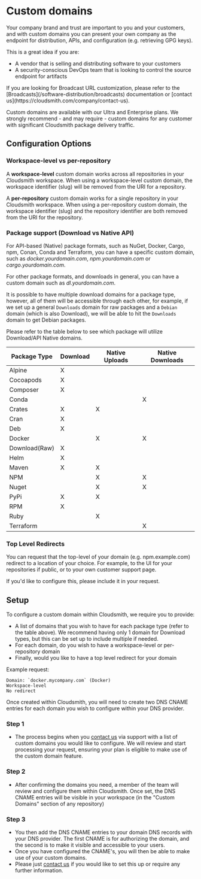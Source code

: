 
# Custom domains

Your company brand and trust are important to you and your customers, and with custom domains you can present your own company as the endpoint for distribution, APIs, and configuration (e.g. retrieving GPG keys). 

This is a great idea if you are:
- A vendor that is selling and distributing software to your customers
- A security-conscious DevOps team that is looking to control the source endpoint for artifacts

<Note variant="note" headline="Disambiguation">
If you are looking for Broadcast URL customization, please refer to the [Broadcasts](/software-distribution/broadcasts) documentation or [contact us](https://cloudsmith.com/company/contact-us).
</Note>

Custom domains are available with our Ultra and Enterprise plans. We strongly recommend - and may require - custom domains for any customer with significant Cloudsmith package delivery traffic.

## Configuration Options

### Workspace-level vs per-repository

A **workspace-level** custom domain works across all repositories in your Cloudsmith workspace. When using a workspace-level custom domain, the workspace identifier (slug) will be removed from the URI for a repository.   

A **per-repository** custom domain works for a single repository in your Cloudsmith workspace. When using a per-repository custom domain, the workspace identifier (slug) and the repository identifier are both removed from the URI for the repository.   

### Package support (Download vs Native API)

For API-based (Native) package formats, such as NuGet, Docker, Cargo, npm, Conan, Conda and Terraform, you can have a specific custom domain, such as _docker.yourdomain.com_, _npm.yourdomain.com_ or _cargo.yourdomain.com_. 

For other package formats, and downloads in general, you can have a custom domain such as _dl.yourdomain.com_. 

It is possible to have multiple download domains for a package type, however, all of them will be accessible through each other, for example, if we set up a general `Downloads` domain for raw packages and a `Debian` domain (which is also Download), we will be able to hit the `Downloads` domain to get Debian packages.

Please refer to the table below to see which package will utilize Download/API Native domains. 

|Package Type|Download|Native Uploads|Native Downloads|
| --- | --- | --- | --- |
|Alpine|X|||
|Cocoapods|X|||
|Composer|X|||
|Conda|||X|
|Crates|X|X||
|Cran|X|||
|Deb|X|||
|Docker||X|X|
|Download(Raw)|X|||
|Helm|X|||
|Maven|X|X||
|NPM||X|X|
|Nuget||X|X|
|PyPi|X|X||
|RPM|X|||
|Ruby||X||
|Terraform|||X|

### Top Level Redirects

You can request that the top-level of your domain (e.g. npm.example.com) redirect to a location of your choice. For example, to the UI for your repositories if public, or to your own customer support page.

If you'd like to configure this, please include it in your request.

## Setup

To configure a custom domain within Cloudsmith, we require you to provide:

- A list of domains that you wish to have for each package type (refer to the table above). We recommend having only 1 domain for Download types, but this can be set up to include multiple if needed.
- For each domain, do you wish to have a workspace-level or per-repository domain
- Finally, would you like to have a top level redirect for your domain

Example request:

```
Domain: `docker.mycompany.com` (Docker)  
Workspace-level
No redirect
```

Once created within Cloudsmith, you will need to create two DNS CNAME entries for each domain you wish to configure within your DNS provider. 

### Step 1

- The process begins when you [contact us](https://cloudsmith.com/company/contact-us) via support with a list of custom domains you would like to configure. We will review and start processing your request, ensuring your plan is eligible to make use of the custom domain feature. 

### Step 2

- After confirming the domains you need, a member of the team will review and configure them within Cloudsmith. Once set, the DNS CNAME entries will be visible in your workspace (in the "Custom Domains" section of any repository)  

### Step 3

- You then add the DNS CNAME entries to your domain DNS records with your DNS provider. The first CNAME is for authorizing the domain, and the second is to make it visible and accessible to your users.
- Once you have configured the CNAME's, you will then be able to make use of your custom domains.
- Please just [contact us](https://cloudsmith.com/company/contact-us) if you would like to set this up or require any further information.
